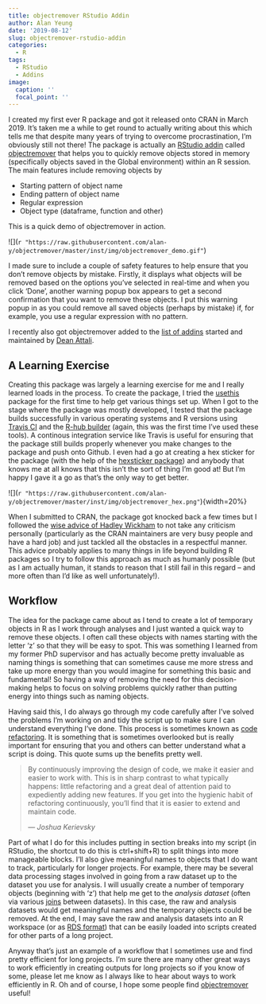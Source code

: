 ```yaml
---
title: objectremover RStudio Addin
author: Alan Yeung
date: '2019-08-12'
slug: objectremover-rstudio-addin
categories:
  - R
tags:
  - RStudio
  - Addins
image:
  caption: ''
  focal_point: ''
---
```


I created my first ever R package and got it released onto CRAN in March 2019. It's taken me a while to get round to actually writing about this which tells me that despite many years of trying to overcome procrastination, I'm obviously still not there! The package is actually an [RStudio addin](https://rstudio.github.io/rstudioaddins) called [objectremover](https://github.com/alan-y/objectremover) that helps you to quickly remove objects stored in memory (specifically objects saved in the Global environment) within an R session. The main features include removing objects by

* Starting pattern of object name
* Ending pattern of object name
* Regular expression
* Object type (dataframe, function and other)

This is a quick demo of objectremover in action. 

![](`r "https://raw.githubusercontent.com/alan-y/objectremover/master/inst/img/objectremover_demo.gif"`)

I made sure to include a couple of safety features to help ensure that you don't remove objects by mistake. Firstly, it displays what objects will be removed based on the options you've selected in real-time and when you click 'Done', another warning popup box appears to get a second confirmation that you want to remove these objects. I put this warning popup in as you could remove all saved objects (perhaps by mistake) if, for example, you use a regular expression with no pattern.  
  
I recently also got objectremover added to the [list of addins](https://github.com/daattali/addinslist) started and maintained by [Dean Attali](https://deanattali.com).  

## A Learning Exercise
Creating this package was largely a learning exercise for me and I really learned loads in the process. To create the package, I tried the [usethis](https://usethis.r-lib.org) package for the first time to help get various things set up. When I got to the stage where the package was mostly developed, I tested that the package builds successfully in various operating systems and R versions using [Travis CI](https://travis-ci.org) and the [R-hub builder](https://builder.r-hub.io) (again, this was the first time I've used these tools). A continous integration service like Travis is useful for ensuring that the package still builds properly whenever you make changes to the package and push onto Github. I even had a go at creating a hex sticker for the package (with the help of the [hexsticker package](https://github.com/GuangchuangYu/hexSticker)) and anybody that knows me at all knows that this isn't the sort of thing I'm good at! But I'm happy I gave it a go as that's the only way to get better.  

![](`r "https://raw.githubusercontent.com/alan-y/objectremover/master/inst/img/objectremover_hex.png"`){width=20%}

When I submitted to CRAN, the package got knocked back a few times but I followed the [wise advice of Hadley Wickham](http://r-pkgs.had.co.nz/release.html) to not take any criticism personally (particularly as the CRAN maintainers are very busy people and have a hard job) and just tackled all the obstacles in a respectful manner. This advice probably applies to many things in life beyond building R packages so I try to follow this approach as much as humanly possible (but as I am actually human, it stands to reason that I still fail in this regard -- and more often than I'd like as well unfortunately!).  

## Workflow
The idea for the package came about as I tend to create a lot of temporary objects in R as I work through analyses and I just wanted a quick way to remove these objects. I often call these objects with names starting with the letter 'z' so that they will be easy to spot. This was something I learned from my former PhD supervisor and has actually become pretty invaluable as naming things is something that can sometimes cause me more stress and take up more energy than you would imagine for something this basic and fundamental! So having a way of removing the need for this decision-making helps to focus on solving problems quickly rather than putting energy into things such as naming objects.  
  
Having said this, I do always go through my code carefully after I've solved the problems I'm working on and tidy the script up to make sure I can understand everything I've done. This process is sometimes known as [code refactoring](https://en.wikipedia.org/wiki/Code_refactoring). It is something that is sometimes overlooked but is really important for ensuring that you and others can better understand what a script is doing. This quote sums up the benefits pretty well.

> By continuously improving the design of code, we make it easier and easier to work with. This is in sharp contrast to what typically happens: little refactoring and a great deal of attention paid to expediently adding new features. If you get into the hygienic habit of refactoring continuously, you'll find that it is easier to extend and maintain code.
>
> --- <cite>Joshua Kerievsky</cite>

Part of what I do for this includes putting in section breaks into my script (in RStudio, the shortcut to do this is ctrl+shift+R) to split things into more manageable blocks. I'll also give meaningful names to objects that I do want to track, particularly for longer projects. For example, there may be several data processing stages involved in going from a raw dataset up to the dataset you use for analysis. I will usually create a number of temporary objects (beginning with 'z') that help me get to the *analysis dataset* (often via various [joins](https://dplyr.tidyverse.org/reference/join.html) between datasets). In this case, the raw and analysis datasets would get meaningful names and the temporary objects could be removed. At the end, I may save the raw and analysis datasets into an R workspace (or as [RDS format](https://stackoverflow.com/questions/21370132/r-data-formats-rdata-rda-rds-etc)) that can be easily loaded into scripts created for other parts of a long project.  
  
Anyway that's just an example of a workflow that I sometimes use and find pretty efficient for long projects. I'm sure there are many other great ways to work efficiently in creating outputs for long projects so if you know of some, please let me know as I always like to hear about ways to work efficiently in R. Oh and of course, I hope some people find [objectremover](https://github.com/alan-y/objectremover) useful!
